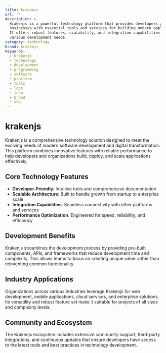 ```yaml
---
title: krakenjs
url: ''
description: >-
  Krakenjs is a powerful technology platform that provides developers and
  businesses with essential tools and services for building modern applications.
  It offers robust features, scalability, and integration capabilities for
  various development needs.
category: technology
brand: krakenjs
keywords:
  - krakenjs
  - technology
  - development
  - programming
  - software
  - platform
  - tools
  - logo
  - icon
  - brand
  - svg
---
```


# krakenjs

Krakenjs is a comprehensive technology solution designed to meet the evolving needs of modern software development and digital transformation. This platform combines innovative features with reliable performance to help developers and organizations build, deploy, and scale applications effectively.

## Core Technology Features

- **Developer-Friendly**: Intuitive tools and comprehensive documentation
- **Scalable Architecture**: Built to handle growth from startup to enterprise scale
- **Integration Capabilities**: Seamless connectivity with other platforms and services
- **Performance Optimization**: Engineered for speed, reliability, and efficiency

## Development Benefits

Krakenjs streamlines the development process by providing pre-built components, APIs, and frameworks that reduce development time and complexity. This allows teams to focus on creating unique value rather than reinventing common functionality.

## Industry Applications

Organizations across various industries leverage Krakenjs for web development, mobile applications, cloud services, and enterprise solutions. Its versatility and robust feature set make it suitable for projects of all sizes and complexity levels.

## Community and Ecosystem

The Krakenjs ecosystem includes extensive community support, third-party integrations, and continuous updates that ensure developers have access to the latest tools and best practices in technology development.
